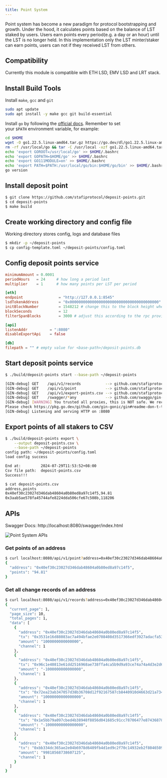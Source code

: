 ```yaml
---
title: Point System
---
```


Point system has become a new paradigm for protocol bootstrapping and growth. Under the hood, it calculates points based on the balance of LST staked by users. Users earn points every period(e.g. a day or an hour) until the LST is no longer held. In this implementation only the LST minter/staker can earn points, users can not if they received LST from others.

## Compatibility

Currently this module is compatible with ETH LSD, EMV LSD and LRT stack.

## Install Build Tools

Install `make`, `gcc` and `git`

```bash
sudo apt update
sudo apt install -y make gcc git build-essential
```

Install `go` by following the [official docs](https://golang.org/doc/install). Remember to set your `$PATH` environment variable, for example:

```bash
cd $HOME
wget -O go1.22.5.linux-amd64.tar.gz https://go.dev/dl/go1.22.5.linux-amd64.tar.gz
rm -rf /usr/local/go && tar -C /usr/local -xzf go1.22.5.linux-amd64.tar.gz && rm go1.22.5.linux-amd64.tar.gz
echo 'export GOROOT=/usr/local/go' >> $HOME/.bashrc
echo 'export GOPATH=$HOME/go' >> $HOME/.bashrc
echo 'export GO111MODULE=on' >> $HOME/.bashrc
echo 'export PATH=$PATH:/usr/local/go/bin:$HOME/go/bin' >> $HOME/.bashrc && . $HOME/.bashrc
go version
```

## Install deposit point

```bash
$ git clone https://github.com/stafiprotocol/deposit-points.git
$ cd deposit-points
$ make build
```

## Create working directory and config file

Working directory stores config, logs and database files

```bash
$ mkdir -p ~/deposit-points
$ cp config-template.toml ~/deposit-points/config.toml
```

## Config deposit points service

```toml
minimumAmount = 0.0001
periodHours   = 24     # how long a period last
multiplier    = 1      # how many points per LST per period

[eth]
endpoint                = "http://127.0.0.1:8545"
lsdTokenAddress         = "0x0000000000000000000000000000000000000000"
initBlockNumber         = 1548212 # change this to the block height when the lsd token created at
blockSeconds            = 12
filterSpanBlocks        = 3000 # adjust this according to the rpc provider

[api]
listenAddr          = ":8080"
disableExportApi    = false

[db]
filepath = "" # empty value for <base-path>/deposit-points.db
```
## Start deposit points service

```bash
$ ./build/deposit-points start --base-path ~/deposit-points

[GIN-debug] GET    /api/v1/records           --> github.com/stafiprotocol/deposit-points/app.(*App).handleGetRecords-fm (3 handlers)
[GIN-debug] GET    /api/v1/point             --> github.com/stafiprotocol/deposit-points/app.(*App).handleGetPoint-fm (3 handlers)
[GIN-debug] GET    /api/v1/export-points.csv --> github.com/stafiprotocol/deposit-points/app.(*App).handleExport-fm (3 handlers)
[GIN-debug] GET    /swagger/*any             --> github.com/swaggo/gin-swagger.CustomWrapHandler.func1 (3 handlers)
[GIN-debug] [WARNING] You trusted all proxies, this is NOT safe. We recommend you to set a value.
Please check https://pkg.go.dev/github.com/gin-gonic/gin#readme-don-t-trust-all-proxies for details.
[GIN-debug] Listening and serving HTTP on :8080
```

## Export points of all stakers to CSV

```bash
$ ./build/deposit-points export \
    --output deposit-points.csv \
    --base-path ~/deposit-points
config path: ~/deposit-points/config.toml
load config success

End at:         2024-07-29T11:53:52+08:00
Csv file path:  deposit-points.csv
Success!!!
```

```bash
$ cat deposit-points.csv
address,points
0x40ef30c23027d346dab48604a0b80ed8a97c14f5,94.81
0x3aab5ae578fa45744afe8224dda506cfe67c508b,118206
```

## APIs

Swagger Docs: http://localhost:8080/swagger/index.html

![Point System APIs](/image/point_system/points-swagger.png 'Point System APIs')

### Get points of an address

```bash
$ curl localhost:8080/api/v1/point?address=0x40ef30c23027d346dab48604a0b80ed8a97c14f5 | jq
{
  "address": "0x40ef30c23027d346dab48604a0b80ed8a97c14f5",
  "points": "94.81"
}
```

### Get all change records of an address

```bash
$ curl localhost:8080/api/v1/records?address=0x40ef30c23027d346dab48604a0b80ed8a97c14f5 | jq
{
  "current_page": 1,
  "page_size": 10,
  "total_pages": 1,
  "data": [
    {
      "address": "0x40ef30c23027d346dab48604a0b80ed8a97c14f5",
      "tx": "0x3531e16d88083ac7a494bfae2e0708408d3517366edf3927adacfa5314cc4d20",
      "amount": "1000000000000000",
      "channel": 1
    },
    {
      "address": "0x40ef30c23027d346dab48604a0b80ed8a97c14f5",
      "tx": "0x96c1e40813e61dd2516968ae738ffa4ca5b9d9a93ce74a74a4d3e2d69ab2dce0",
      "amount": "-1000000000000000",
      "channel": 1
    },
    {
      "address": "0x40ef30c23027d346dab48604a0b80ed8a97c14f5",
      "tx": "0x72ea23ab347057d38b36708d12f92167587cb8440910d4663d21a7347360e677",
      "amount": "10000000000000000",
      "channel": 1
    },
    {
      "address": "0x40ef30c23027d346dab48604a0b80ed8a97c14f5",
      "tx": "0x1e5bb79a097cbed4b38948f8856d041685c91cc78706477e87436878e0ff87b6",
      "amount": "-10000000000000000",
      "channel": 1
    },
    {
      "address": "0x40ef30c23027d346dab48604a0b80ed8a97c14f5",
      "tx": "0xbb334dc365ae2e04b6978d6409fb4d1ed9c2f70c14932eb2f804650957ac637c",
      "amount": "99818568738607125",
      "channel": 1
    }
  ]
}
```
